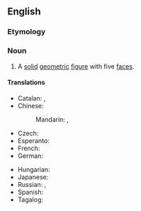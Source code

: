 ==English==

===Etymology===
{{confix|penta|hedron|lang=en}}

===Noun===
{{en-noun|s|pentahedra}}

# A [[solid]] [[geometric]] [[figure]] with five [[face]]s.

====Translations====
{{trans-top|solid geometric figure}}
* Catalan: {{t+|ca|pentaedre|m}}, {{t+|ca|pentàedre|m}}
* Chinese:
*: Mandarin: {{t+|cmn|五面體|sc=Hani}}, {{t+|cmn|五面体|tr=wǔmiàntǐ|sc=Hani}}
* Czech: {{t|cs|pětistěn|m}}
* Esperanto: {{t|eo|kvinedro}}
* French: {{t+|fr|pentaèdre}}
* German: {{t|de|Pentaeder|n}}
{{trans-mid}}
* Hungarian: {{t|hu|pentaéder}}
* Japanese: {{t|ja|五面体|tr=ごめんたい, gomentai|sc=Jpan}}
* Russian: {{t+|ru|пента́эдр|m}}, {{t+|ru|пятигра́нник|m}}
* Spanish: {{t|es|pentaedro|m}}
* Tagalog: {{t|tl|limdayag}}
{{trans-bottom}}